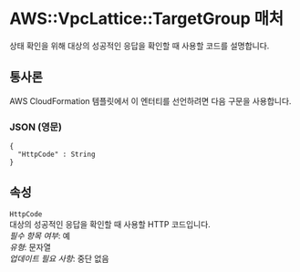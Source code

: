 # AWS::VpcLattice::TargetGroup 매처

상태 확인을 위해 대상의 성공적인 응답을 확인할 때 사용할 코드를 설명합니다.

## 통사론

AWS CloudFormation 템플릿에서 이 엔터티를 선언하려면 다음 구문을 사용합니다.

### JSON (영문)

```
{
  "HttpCode" : String
}
```

## 속성

`HttpCode`  
대상의 성공적인 응답을 확인할 때 사용할 HTTP 코드입니다.  
_필수 항목 여부_: 예  
_유형_: 문자열  
_업데이트 필요 사항_: 중단 없음
